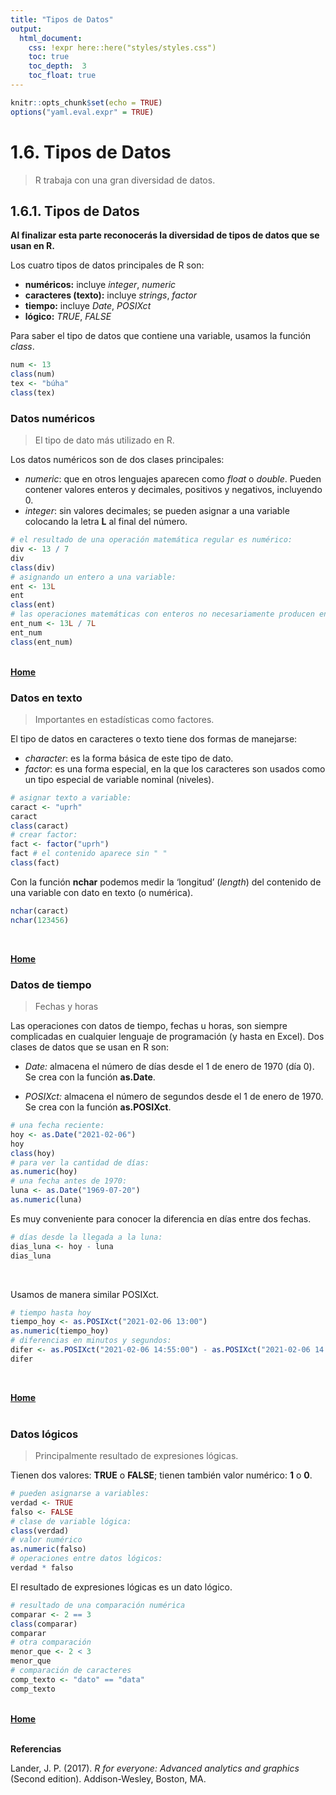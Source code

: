 ```yaml
---
title: "Tipos de Datos"
output:
  html_document:
    css: !expr here::here("styles/styles.css")
    toc: true
    toc_depth:  3
    toc_float: true
---
```


```r
knitr::opts_chunk$set(echo = TRUE)
options("yaml.eval.expr" = TRUE)
```

# 1.6. Tipos de Datos
> R trabaja con una gran diversidad de datos.  
  
## 1.6.1. Tipos de Datos
__Al finalizar esta parte reconocerás la diversidad de tipos de datos que se usan en R.__  
  
Los cuatro tipos de datos principales de R son:  

* __numéricos:__ incluye _integer_, _numeric_  
* __caracteres (texto):__ incluye _strings_, _factor_  
* __tiempo:__ incluye _Date_, _POSIXct_  
* __lógico:__ _TRUE_, _FALSE_     

Para saber el tipo de datos que contiene una variable, usamos la función _class_.  

```r
num <- 13
class(num)
tex <- "búha"
class(tex)
```

### Datos numéricos  
> El tipo de dato más utilizado en R.  

Los datos numéricos son de dos clases principales:  

* _numeric_: que en otros lenguajes aparecen como _float_ o _double_.  Pueden contener valores enteros y decimales, positivos y negativos, incluyendo 0.  
* _integer_: sin valores decimales; se pueden asignar a una variable colocando la letra __L__ al final del número.  
```r
# el resultado de una operación matemática regular es numérico:
div <- 13 / 7
div
class(div)
# asignando un entero a una variable:
ent <- 13L
ent
class(ent)
# las operaciones matemáticas con enteros no necesariamente producen enteros:
ent_num <- 13L / 7L
ent_num
class(ent_num)
```
\
[  __Home__](https://dsfernandez.github.io/tallerR-basico/index.html)  

### Datos en texto  
> Importantes en estadísticas como factores.  

El tipo de datos en caracteres o texto tiene dos formas de manejarse:  

*   _character_: es la forma básica de este tipo de dato.  
*   _factor_: es una forma especial, en la que los caracteres son usados como un tipo especial de variable nominal (niveles).

```r
# asignar texto a variable:
caract <- "uprh"
caract
class(caract)
# crear factor:
fact <- factor("uprh")
fact # el contenido aparece sin " "
class(fact)
```
  
Con la función __nchar__ podemos medir la 'longitud' (_length_) del contenido de una variable con dato en texto (o numérica).
```r
nchar(caract)
nchar(123456)
```
\

[  __Home__](https://dsfernandez.github.io/tallerR-basico/index.html)   
  

### Datos de tiempo
> Fechas y horas  

Las operaciones con datos de tiempo, fechas u horas, son siempre complicadas en cualquier lenguaje de programación (y hasta en Excel).  Dos clases de datos que se usan en R son:  

* _Date:_ almacena el número de días desde el 1 de enero de 1970 (día 0).  Se crea con la función __as.Date__.  

* _POSIXct:_ almacena el número de segundos desde el 1 de enero de 1970.  Se crea con la función __as.POSIXct__.  
```r
# una fecha reciente:
hoy <- as.Date("2021-02-06")
hoy
class(hoy)
# para ver la cantidad de días:
as.numeric(hoy)
# una fecha antes de 1970:
luna <- as.Date("1969-07-20")
as.numeric(luna)
```
  
Es muy conveniente para conocer la diferencia en días entre dos fechas.
```r
# días desde la llegada a la luna:
dias_luna <- hoy - luna
dias_luna
```

\  

Usamos de manera similar POSIXct.
```r
# tiempo hasta hoy
tiempo_hoy <- as.POSIXct("2021-02-06 13:00")
as.numeric(tiempo_hoy)
# diferencias en minutos y segundos:
difer <- as.POSIXct("2021-02-06 14:55:00") - as.POSIXct("2021-02-06 14:53:23")
difer
```
\

[  __Home__](https://dsfernandez.github.io/tallerR-basico/index.html)  
\

### Datos lógicos  
> Principalmente resultado de expresiones lógicas.  

Tienen dos valores: __TRUE__ o __FALSE__; tienen también valor numérico: __1__ o __0__.
```r
# pueden asignarse a variables:
verdad <- TRUE
falso <- FALSE
# clase de variable lógica:
class(verdad)
# valor numérico
as.numeric(falso)
# operaciones entre datos lógicos:
verdad * falso
```
  
El resultado de expresiones lógicas es un dato lógico.
```r
# resultado de una comparación numérica
comparar <- 2 == 3
class(comparar)
comparar
# otra comparación
menor_que <- 2 < 3
menor_que
# comparación de caracteres
comp_texto <- "dato" == "data"
comp_texto
```  
\
[  __Home__](https://dsfernandez.github.io/tallerR-basico/index.html)  
\

__Referencias__

Lander, J. P. (2017). _R for everyone: Advanced analytics and graphics_ (Second edition). Addison-Wesley, Boston, MA.  









